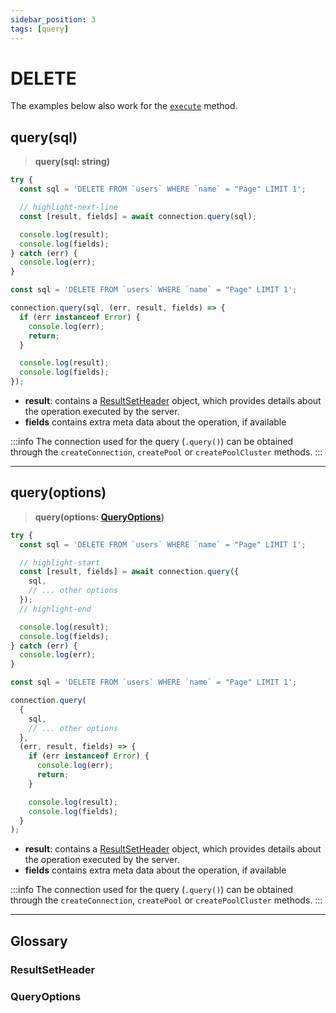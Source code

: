 ```yaml
---
sidebar_position: 3
tags: [query]
---
```



# DELETE

The examples below also work for the [`execute`](/docs/examples/queries/prepared-statements/delete) method.

## query(sql)

> **query(sql: string)**

<Tabs>
  <TabItem value='promise.js' default>

```js
try {
  const sql = 'DELETE FROM `users` WHERE `name` = "Page" LIMIT 1';

  // highlight-next-line
  const [result, fields] = await connection.query(sql);

  console.log(result);
  console.log(fields);
} catch (err) {
  console.log(err);
}
```

  </TabItem>
  <TabItem value='callback.js'>

```js
const sql = 'DELETE FROM `users` WHERE `name` = "Page" LIMIT 1';

connection.query(sql, (err, result, fields) => {
  if (err instanceof Error) {
    console.log(err);
    return;
  }

  console.log(result);
  console.log(fields);
});
```

  </TabItem>
</Tabs>

- **result**: contains a [ResultSetHeader](#resultsetheader) object, which provides details about the operation executed by the server.
- **fields** contains extra meta data about the operation, if available

:::info
The connection used for the query (`.query()`) can be obtained through the `createConnection`, `createPool` or `createPoolCluster` methods.
:::

<hr />

## query(options)

> **query(options: [QueryOptions](#queryoptions))**

<Tabs>
  <TabItem value='promise.js' default>

```js
try {
  const sql = 'DELETE FROM `users` WHERE `name` = "Page" LIMIT 1';

  // highlight-start
  const [result, fields] = await connection.query({
    sql,
    // ... other options
  });
  // highlight-end

  console.log(result);
  console.log(fields);
} catch (err) {
  console.log(err);
}
```

  </TabItem>
  <TabItem value='callback.js'>

```js
const sql = 'DELETE FROM `users` WHERE `name` = "Page" LIMIT 1';

connection.query(
  {
    sql,
    // ... other options
  },
  (err, result, fields) => {
    if (err instanceof Error) {
      console.log(err);
      return;
    }

    console.log(result);
    console.log(fields);
  }
);
```

  </TabItem>
</Tabs>

- **result**: contains a [ResultSetHeader](#resultsetheader) object, which provides details about the operation executed by the server.
- **fields** contains extra meta data about the operation, if available

:::info
The connection used for the query (`.query()`) can be obtained through the `createConnection`, `createPool` or `createPoolCluster` methods.
:::

<hr />

## Glossary

### ResultSetHeader

<FAQ title='ResultSetHeader Specification'>
  <ExternalCodeEmbed
    language='ts'
    url='https://raw.githubusercontent.com/sidorares/node-mysql2/master/typings/mysql/lib/protocol/packets/ResultSetHeader.d.ts'
    extractMethod='ResultSetHeader'
    methodType='interface'
  />
</FAQ>

### QueryOptions

<FAQ title='QueryOptions Specification'>
  <ExternalCodeEmbed
    language='ts'
    url='https://raw.githubusercontent.com/sidorares/node-mysql2/master/typings/mysql/lib/protocol/sequences/Query.d.ts'
    extractMethod='QueryOptions'
    methodType='interface'
  />
</FAQ>

